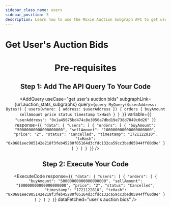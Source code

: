 ```yaml
---
sidebar_class_name: users
sidebar_position: 5
description: Learn how to use the Moxie Auction Subgraph API to get user's auction bids.
---
```



# Get User's Auction Bids

<Header useCase="get user's auction bids" apiName="Moxie Auction Subgraph" />

# Pre-requisites

<Prerequisites apiName="Moxie Auction Subgraph" />

## Step 1: Add The API Query To Your Code

<AddQuery
  useCase="get user's auction bids"
  subgraphLink={url.auction_stats_subgraphs}
  query={`query MyQuery($userAddress: Bytes!) {
  users(where: { address: $userAddress }) {
    orders {
      buyAmount
      sellAmount
      price
      status
      timestamp
      txHash
    }
  }
}`}
  variable={`{
  "userAddress": "0x1a45675bd474c8e3056a7dbd19e738d7849c0d26"
}`}
  response={`{
  "data": {
    "users": [
      {
        "orders": [
          {
            "buyAmount": "50000000000000000000",
            "sellAmount": "100000000000000000000",
            "price": "2",
            "status": "Cancelled",
            "timestamp": "1721122810",
            "txHash": "0x0681eec905142e218f3feb45280f05164d3cfdc132ca59cc3bed05944ff60d9e"
          }
        ]
      }
    ]
  }
}`}
/>

## Step 2: Execute Your Code

<ExecuteCode
  response={`{
  "data": {
    "users": [
      {
        "orders": [
          {
            "buyAmount": "50000000000000000000",
            "sellAmount": "100000000000000000000",
            "price": "2",
            "status": "Cancelled",
            "timestamp": "1721122810",
            "txHash": "0x0681eec905142e218f3feb45280f05164d3cfdc132ca59cc3bed05944ff60d9e"
          }
        ]
      }
    ]
  }
}`}
  dataFetched="user's auction bids"
/>

<DeveloperSupport />
